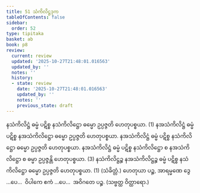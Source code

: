 ```yaml
---
title: 51 သံကိလိဋ္ဌဒုက
tableOfContents: false
sidebar:
  order: 52
type: tipitaka
basket: ab
book: p8
review:
  current: review
  updated: '2025-10-27T21:48:01.016563'
  updated_by: ''
  notes: ''
  history:
  - state: review
    date: '2025-10-27T21:48:01.016563'
    updated_by: ''
    notes: ''
    previous_state: draft
---
```



<ReviewStatus review={frontmatter.review} showDetails={true} />

<HypothesisAnnotation frontmatter={frontmatter} />

<DynamicBreadcrumb />

<Division number="70" book="p8" e="ch" v="40" p="97">

<Paragraph number="218" book="p8">
နသံကိလိဋ္ဌံ ဓမ္မံ ပဋိစ္စ နသံကိလိဋ္ဌော ဓမ္မော ဥပ္ပဇ္ဇတိ ဟေတုပစ္စယာ. (1)
</Paragraph>

<Paragraph number="219" book="p8">
နအသံကိလိဋ္ဌံ ဓမ္မံ ပဋိစ္စ နအသံကိလိဋ္ဌော ဓမ္မော ဥပ္ပဇ္ဇတိ ဟေတုပစ္စယာ. နအသံကိလိဋ္ဌံ ဓမ္မံ ပဋိစ္စ နသံကိလိဋ္ဌော ဓမ္မော ဥပ္ပဇ္ဇတိ ဟေတုပစ္စယာ. နအသံကိလိဋ္ဌံ ဓမ္မံ ပဋိစ္စ နသံကိလိဋ္ဌော စ နအသံကိလိဋ္ဌော စ ဓမ္မာ ဥပ္ပဇ္ဇန္တိ ဟေတုပစ္စယာ. (3)
</Paragraph>

<Paragraph number="220" book="p8">
နသံကိလိဋ္ဌဉ္စ နအသံကိလိဋ္ဌဉ္စ ဓမ္မံ ပဋိစ္စ နသံကိလိဋ္ဌော ဓမ္မော ဥပ္ပဇ္ဇတိ ဟေတုပစ္စယာ. (1) (သံခိတ္တံ.)
</Paragraph>

<Paragraph number="221" book="p8">
ဟေတုယာ ပဉ္စ, အာရမ္မဏေ ဒွေ …ပေ…  ဝိပါကေ ဧကံ …ပေ…  အဝိဂတေ ပဉ္စ. (သဗ္ဗတ္ထ ဝိတ္ထာရော.)
</Paragraph>
</Division>